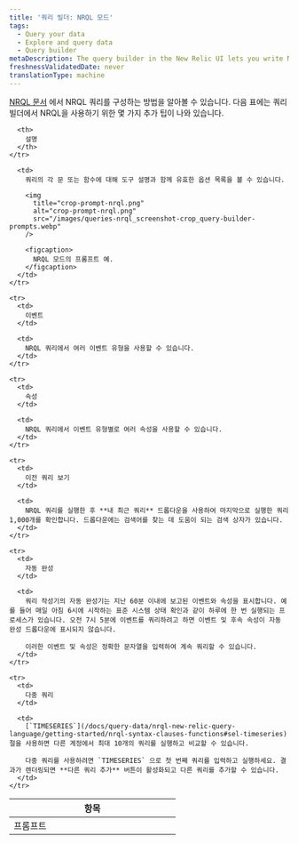 ```yaml
---
title: '쿼리 빌더: NRQL 모드'
tags:
  - Query your data
  - Explore and query data
  - Query builder
metaDescription: The query builder in the New Relic UI lets you write NRQL queries to create charts and dashboards.
freshnessValidatedDate: never
translationType: machine
---
```


[NRQL 문서](/docs/insights/nrql-new-relic-query-language/using-nrql/introduction-nrql) 에서 NRQL 쿼리를 구성하는 방법을 알아볼 수 있습니다. 다음 표에는 쿼리 빌더에서 NRQL을 사용하기 위한 몇 가지 추가 팁이 나와 있습니다.

<table>
  <thead>
    <tr>
      <th width="25%">
        항목
      </th>

      <th>
        설명
      </th>
    </tr>
  </thead>

  <tbody>
    <tr>
      <td>
        프롬프트
      </td>

      <td>
        쿼리의 각 문 또는 함수에 대해 도구 설명과 함께 유효한 옵션 목록을 볼 수 있습니다.

        <img
          title="crop-prompt-nrql.png"
          alt="crop-prompt-nrql.png"
          src="/images/queries-nrql_screenshot-crop_query-builder-prompts.webp"
        />

        <figcaption>
          NRQL 모드의 프롬프트 예.
        </figcaption>
      </td>
    </tr>

    <tr>
      <td>
        이벤트
      </td>

      <td>
        NRQL 쿼리에서 여러 이벤트 유형을 사용할 수 있습니다.
      </td>
    </tr>

    <tr>
      <td>
        속성
      </td>

      <td>
        NRQL 쿼리에서 이벤트 유형별로 여러 속성을 사용할 수 있습니다.
      </td>
    </tr>

    <tr>
      <td>
        이전 쿼리 보기
      </td>

      <td>
        NRQL 쿼리를 실행한 후 **내 최근 쿼리** 드롭다운을 사용하여 마지막으로 실행한 쿼리 1,000개를 확인합니다. 드롭다운에는 검색어를 찾는 데 도움이 되는 검색 상자가 있습니다.
      </td>
    </tr>

    <tr>
      <td>
        자동 완성
      </td>

      <td>
        쿼리 작성기의 자동 완성기는 지난 60분 이내에 보고된 이벤트와 속성을 표시합니다. 예를 들어 매일 아침 6시에 시작하는 표준 시스템 상태 확인과 같이 하루에 한 번 실행되는 프로세스가 있습니다. 오전 7시 5분에 이벤트를 쿼리하려고 하면 이벤트 및 후속 속성이 자동 완성 드롭다운에 표시되지 않습니다.

        이러한 이벤트 및 속성은 정확한 문자열을 입력하여 계속 쿼리할 수 있습니다.
      </td>
    </tr>

    <tr>
      <td>
        다중 쿼리
      </td>

      <td>
        [`TIMESERIES`](/docs/query-data/nrql-new-relic-query-language/getting-started/nrql-syntax-clauses-functions#sel-timeseries) 절을 사용하면 다른 계정에서 최대 10개의 쿼리를 실행하고 비교할 수 있습니다.

        다중 쿼리를 사용하려면 `TIMESERIES` 으로 첫 번째 쿼리를 입력하고 실행하세요. 결과가 렌더링되면 **다른 쿼리 추가** 버튼이 활성화되고 다른 쿼리를 추가할 수 있습니다.
      </td>
    </tr>
  </tbody>
</table>

